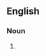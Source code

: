==English==

===Noun===
{{head|en|noun form}}

# {{en-irregular plural of|ending=es|semimajor axis}}